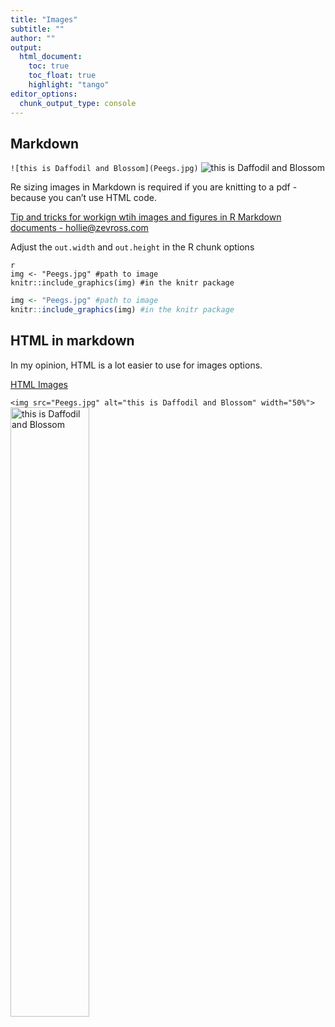 ```yaml
---
title: "Images"
subtitle: "" 
author: ""
output:
  html_document:
    toc: true
    toc_float: true
    highlight: "tango"
editor_options: 
  chunk_output_type: console
---
```


## Markdown  

`![this is Daffodil and Blossom](Peegs.jpg)`
![this is Daffodil and Blossom](Peegs.jpg)

Re sizing images in Markdown is required if you are knitting to a pdf - because you can't use HTML code.  

[Tip and tricks for workign wtih images and figures in R Markdown documents - hollie@zevross.com](http://zevross.com/blog/2017/06/19/tips-and-tricks-for-working-with-images-and-figures-in-r-markdown-documents/)

Adjust the `out.width` and `out.height` in the R chunk options


```
{r, out.width="50%"}  
img <- "Peegs.jpg" #path to image  
knitr::include_graphics(img) #in the knitr package   
```

```r
img <- "Peegs.jpg" #path to image 
knitr::include_graphics(img) #in the knitr package 
```

## HTML in markdown  
In my opinion, HTML is a lot easier to use for images options.  

[HTML Images](https://www.w3schools.com/html/html_images.asp)

`<img src="Peegs.jpg" alt="this is Daffodil and Blossom" width="50%"> `  
<img src="Peegs.jpg" alt="this is Daffodil and Blossom" width="50%"> 
